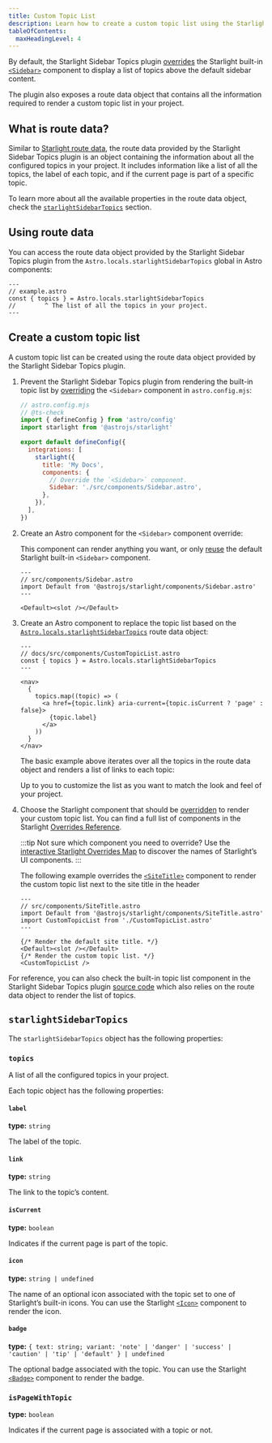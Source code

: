 ```yaml
---
title: Custom Topic List
description: Learn how to create a custom topic list using the Starlight Sidebar Topics plugin.
tableOfContents:
  maxHeadingLevel: 4
---
```


By default, the Starlight Sidebar Topics plugin [overrides](https://starlight.astro.build/guides/overriding-components/) the Starlight built-in [`<Sidebar>`](https://starlight.astro.build/reference/overrides/#sidebar) component to display a list of topics above the default sidebar content.

The plugin also exposes a route data object that contains all the information required to render a custom topic list in your project.

## What is route data?

Similar to [Starlight route data](https://starlight.astro.build/guides/route-data/), the route data provided by the Starlight Sidebar Topics plugin is an object containing the information about all the configured topics in your project.
It includes information like a list of all the topics, the label of each topic, and if the current page is part of a specific topic.

To learn more about all the available properties in the route data object, check the [`starlightSidebarTopics`](#starlightsidebartopics) section.

## Using route data

You can access the route data object provided by the Starlight Sidebar Topics plugin from the `Astro.locals.starlightSidebarTopics` global in Astro components:

```astro
---
// example.astro
const { topics } = Astro.locals.starlightSidebarTopics
//        ^ The list of all the topics in your project.
---
```

## Create a custom topic list

A custom topic list can be created using the route data object provided by the Starlight Sidebar Topics plugin.


<Steps>

1. Prevent the Starlight Sidebar Topics plugin from rendering the built-in topic list by [overriding](https://starlight.astro.build/guides/overriding-components/#how-to-override) the `<Sidebar>` component in `astro.config.mjs`:

   ```js {10-13}
   // astro.config.mjs
   // @ts-check
   import { defineConfig } from 'astro/config'
   import starlight from '@astrojs/starlight'

   export default defineConfig({
     integrations: [
       starlight({
         title: 'My Docs',
         components: {
           // Override the `<Sidebar>` component.
           Sidebar: './src/components/Sidebar.astro',
         },
       }),
     ],
   })
   ```

1. Create an Astro component for the `<Sidebar>` component override:

   This component can render anything you want, or only [reuse](https://starlight.astro.build/guides/overriding-components/#reuse-a-built-in-component) the default Starlight built-in `<Sidebar>` component.

   ```astro
   ---
   // src/components/Sidebar.astro
   import Default from '@astrojs/starlight/components/Sidebar.astro'
   ---

   <Default><slot /></Default>
   ```

1. Create an Astro component to replace the topic list based on the [`Astro.locals.starlightSidebarTopics`](#starlightsidebartopics) route data object:

   ```astro
   ---
   // docs/src/components/CustomTopicList.astro
   const { topics } = Astro.locals.starlightSidebarTopics
   ---

   <nav>
     {
       topics.map((topic) => (
         <a href={topic.link} aria-current={topic.isCurrent ? 'page' : false}>
           {topic.label}
         </a>
       ))
     }
   </nav>
   ```

   The basic example above iterates over all the topics in the route data object and renders a list of links to each topic:

   <CustomTopicListPreview />

   Up to you to customize the list as you want to match the look and feel of your project.

1. Choose the Starlight component that should be [overridden](https://starlight.astro.build/guides/overriding-components/#how-to-override) to render your custom topic list.
   You can find a full list of components in the Starlight [Overrides Reference](https://starlight.astro.build/reference/overrides/).

   :::tip
   Not sure which component you need to override? Use the [interactive Starlight Overrides Map](https://starlight-overrides-map.netlify.app/) to discover the names of Starlight’s UI components.
   :::

   The following example overrides the [`<SiteTitle>`](https://starlight.astro.build/reference/overrides/#sitetitle) component to render the custom topic list next to the site title in the header

   ```astro
   ---
   // src/components/SiteTitle.astro
   import Default from '@astrojs/starlight/components/SiteTitle.astro'
   import CustomTopicList from './CustomTopicList.astro'
   ---

   {/* Render the default site title. */}
   <Default><slot /></Default>
   {/* Render the custom topic list. */}
   <CustomTopicList />
   ```

</Steps>

For reference, you can also check the built-in topic list component in the Starlight Sidebar Topics plugin [source code](https://github.com/HiDeoo/starlight-sidebar-topics/blob/main/packages/starlight-sidebar-topics/components/Topics.astro) which also relies on the route data object to render the list of topics.

## `starlightSidebarTopics`

The `starlightSidebarTopics` object has the following properties:

### `topics`

A list of all the configured topics in your project.

Each topic object has the following properties:

#### `label`

**type:** `string`

The label of the topic.

#### `link`

**type:** `string`

The link to the topic’s content.

#### `isCurrent`

**type:** `boolean`

Indicates if the current page is part of the topic.

#### `icon`

**type:** `string | undefined`

The name of an optional icon associated with the topic set to one of Starlight’s built-in icons.
You can use the Starlight [`<Icon>`](https://starlight.astro.build/components/icons/) component to render the icon.

#### `badge`

**type:** `{ text: string; variant: 'note' | 'danger' | 'success' | 'caution' | 'tip' | 'default' } | undefined`

The optional badge associated with the topic.
You can use the Starlight [`<Badge>`](https://starlight.astro.build/components/badges/) component to render the badge.

### `isPageWithTopic`

**type:** `boolean`

Indicates if the current page is associated with a topic or not.

